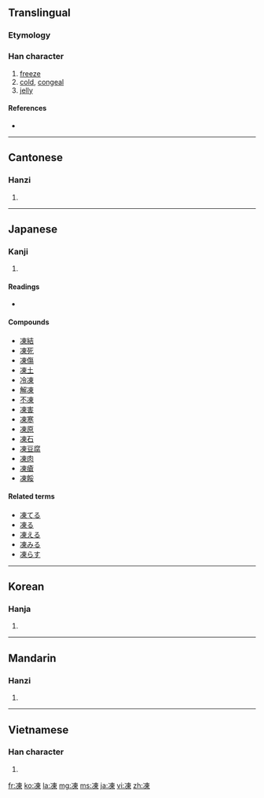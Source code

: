 {{also|冻}}
==Translingual==

===Etymology===
{{Han compound|冫|東|c1=s|c2=p|ls=psc}}

===Han character===
{{Han char|rn=15|rad=冫|as=08|sn=10|four=3519<sub>6</sub>|canj=戈一木田 (IMDW)}}

# [[freeze]]
# [[cold]], [[congeal]]
# [[jelly]]

====References====
* {{Han ref|kx=0132.460|dkj=01670|dj=0297.020|hdz=10298.070|uh=51CD|ud=20941|bh=ADE1|bd=44513}}

----

==Cantonese==

===Hanzi===
{{yue-hanzi|jyut=|y=dung1, dung3|sim=冻}}

# {{defn|Cantonese|sort=冫08}}

----

==Japanese==

===Kanji===
{{ja-kanji|grade=c|rs=冫}}

# {{defn|Japanese|sort=冫08}}

====Readings====
* {{ja-readings|on=[[とう]] ([[tō]])|kun=[[こおる]] ([[凍る]], [[kōru]]), [[こごえる]] ([[凍える]], [[kogoeru]])}}

====Compounds====
* [[凍結]]
* [[凍死]]
* [[凍傷]]
* [[凍土]]
* [[冷凍]]
* [[解凍]]
* [[不凍]]
* [[凍害]]
* [[凍寒]]
* [[凍原]]
* [[凍石]]
* [[凍豆腐]]
* [[凍肉]]
* [[凍瘡]]
* [[凍餒]]

====Related terms====
* [[凍てる]]
* [[凍る]]
* [[凍える]]
* [[凍みる]]
* [[凍らす]]

----

==Korean==

===Hanja===
{{ko-hanja|hangeul=동|rv=dong|mr=tong}}

# {{defn|Korean|sort=冫08}}

----

==Mandarin==

===Hanzi===
{{cmn-hanzi|sim=冻|pin=[[dòng]] ([[dong4]])|wg=tung<sup>4</sup>}}

# {{defn|Mandarin|sort=冫08}}

----

==Vietnamese==

===Han character===
{{vi-hantu|[[đống]], [[đông]], [[gióng]], [[rúng]], [[đóng]]|rs=冫08}}

# {{defn|Vietnamese|sort=冫08}}

[[fr:凍]]
[[ko:凍]]
[[la:凍]]
[[mg:凍]]
[[ms:凍]]
[[ja:凍]]
[[vi:凍]]
[[zh:凍]]
